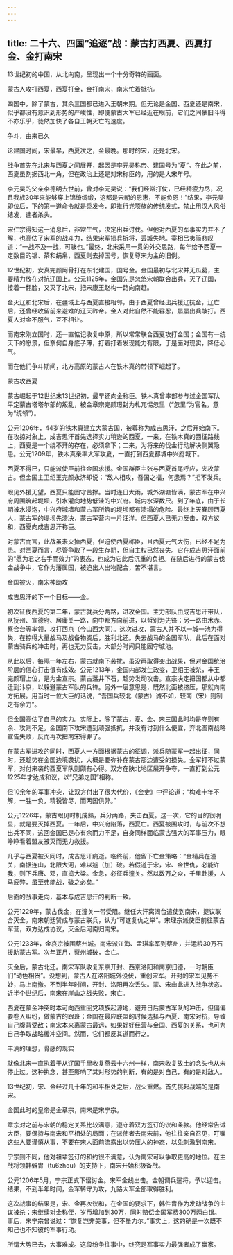 ```yaml
---
---
---
```

title: 二十六、四国“追逐”战：蒙古打西夏、西夏打金、金打南宋
---




13世纪初的中国，从北向南，呈现出一个十分奇特的画面。

蒙古人攻打西夏，西夏打金，金打南宋，南宋忙着抵抗。

四国中，除了蒙古，其余三国都已进入王朝末期。但无论是金国、西夏还是南宋，似乎都没有意识到形势的严峻性，即便蒙古大军已经近在眼前，它们之间依旧斗得不亦乐乎，徒然加快了各自王朝灭亡的速度。





争斗，由来已久


论建国时间，宋最早，西夏次之，金最晚。那时的宋，还是北宋。

战争首先在北宋与西夏之间展开，起因是李元昊称帝、建国号为“夏”。在此之前，西夏虽割据西北一角，但在政治上还是对宋称臣的，用的是大宋年号。

李元昊的父亲李德明去世前，曾对李元昊说：“我们经常打仗，已经精疲力尽，况且我族30年来能够穿上锦绮绸缎，这都是宋朝的恩惠，不能负恩！”结果，李元昊即位后，下的第一道命令就是秃发令，即推行党项族的传统发式，禁止用汉人风俗结发，违者杀头。

宋仁宗得知这一消息后，非常生气，决定出兵讨伐。但他对西夏的军事实力并不了解，也高估了宋军的战斗力，结果宋军损兵折将，丢城失地。宰相吕夷简悲叹道：“一战不及一战，可骇也。”最终，北宋采用一贯的外交思路，每年给予西夏一定数目的银、茶和绢帛，西夏则去掉国号，恢复尊宋为主的旧例。

12世纪初，女真完颜阿骨打在东北建国，国号金。金国最初与北宋并无瓜葛，主要精力放在对抗辽国上。公元1125年，金国先是忽悠宋朝联合出兵，灭了辽国，接着一翻脸，又灭了北宋，把宋康王赵构一路向南赶。

金灭辽和北宋后，在疆域上与西夏直接相邻，由于西夏曾经出兵援辽抗金，辽亡后，还曾经收留前来避难的辽天祚帝。金人对此自然不能容忍，屡屡出兵敲打。西夏人对金不服气，互不相让。

而南宋刚立国时，还一直惦记收复中原，所以常常联合西夏攻打金国；金国有一统天下的愿景，但奈何自身底子薄，打着打着发现能力有限，于是面对现实，降低心气。

而在他们争斗期间，北方高原的蒙古人在铁木真的带领下崛起了。





蒙古攻西夏


蒙古崛起于12世纪末13世纪初，最早还向金称臣。铁木真曾率部参与过金国军队平定蒙古塔塔尔部的叛乱，被金章宗完颜璟封为札兀惕忽里（“忽里”为官名，意为“统领”）。

公元1206年，44岁的铁木真建立大蒙古国，被尊称为成吉思汗，之后开始南下。在攻掠对象上，成吉思汗首先选择实力稍逊的西夏，一来，在铁木真的西征路线上，西夏是一个绕不开的存在，必须拿下；二来，为将来的伐金行动解决侧翼隐患。公元1209年，铁木真亲率大军攻夏，一直打到西夏都城中兴府城下。

西夏不得已，只能派使臣前往金国求援。金国群臣主张与西夏首尾呼应，夹攻蒙古。但金国主卫绍王完颜永济却说：“敌人相攻，吾国之福，何患焉？”拒不发兵。

眼见外援无望，西夏只能固守苦撑。当时连日大雨，城外湖塘皆满，蒙古军在中兴府周围筑起堤坝，引水灌向地势低洼的中兴府。城内水深数尺。到了年底，由于长期被水浸泡，中兴府城墙和蒙古军所筑的堤坝都有溃塌的危险。最终上天眷顾西夏人，蒙古军的堤坝先溃决，蒙古军营内一片汪洋。但西夏人已无力反击，双方议和，西夏向成吉思汗称臣。

对蒙古而言，此战虽未灭掉西夏，但迫使西夏称臣，且西夏元气大伤，已经不足为患。对西夏而言，尽管争取了一段生存期，但自主权已然丧失。它在成吉思汗面前的“愿为君之右手而效力”的表态，也成为它此后沉重的负担。在随后进行的蒙古伐金战争中，它作为藩属国，被迫出人出物配合，苦不堪言。





金国被火，南宋神助攻


成吉思汗的下一个目标——金。

初次征伐西夏的第二年，蒙古就兵分两路，进攻金国。主力部队由成吉思汗带队，从抚州、宣德府、居庸关一路，向中都方向前进，以哲别为先锋；另一路由术赤、察合台等率领，攻打西京（今山西大同）。这次进攻，蒙古人并不以一城一池为得失，在掠得大量战马及战备物资后，胜利北还。失去战马的金国军队，此后在面对蒙古骑兵的冲击时，再也无力反击，大部分时间只能固守城池。

从此以后，每隔一年左右，蒙古就南下袭扰，虽没再取得突出战果，但对金国统治阶层的信心打击很有成效。公元1213年，金国内部发生政变，卫绍王被杀，丰王完颜瑁上位，是为金宣宗。蒙古落井下石，趁势发动攻击。宣宗决定把国都从中都迁到汴京，以躲避蒙古军队的兵锋。另外一层意思是，既然北面被挤压，那就向南方拓展。用当时一位大臣的话说，“吾国兵较北（蒙古）诚不如，较南（宋）则制之有余力”。

但金国高估了自己的实力。实际上，除了蒙古，夏、金、宋三国此时均是守则有余、攻则不足。金国南下攻宋遭到顽强抵抗，并没有讨到什么便宜，弃北图南战略宣告失败，反而再次把南宋得罪了。

在蒙古军进攻的同时，西夏人一方面根据蒙古的征调，派兵随蒙军一起出征，同时，还趁势在金国边境袭扰，大概是要弥补在蒙古那边遭受的损失。金军打不过蒙军，对付来袭的西夏军队则颇有心得。双方在陕北地区展开争夺，一直打到公元1225年才达成和议，以“兄弟之国”相称。

但10余年的军事冲突，让双方付出了很大代价，《金史》中评论道：“构难十年不解，一胜一负，精锐皆尽，而两国俱弊。”

公元1226年，蒙古眼见时机成熟，兵分两路，夹击西夏。这一次，它的目的很明显，就是要灭掉西夏。一年后，中兴府陷落，西夏亡。西夏被围攻时，与前次不想出兵不同，这回金国已是心有余而力不足，自身同样面临蒙古强大的军事压力，眼睁睁看着盟友被灭而无力救援。

几乎与西夏被灭同时，成吉思汗病逝。临终前，他留下亡金策略：“金精兵在潼关，南据连山，北限大河，难以遽（加）破。若假道于宋，宋、金世仇，必能许我，则下兵唐、邓，直捣大梁。金急，必征兵潼关。然以数万之众，千里赴援，人马疲弊，虽至弗能战，破之必矣。”

后面的战事走向，基本与成吉思汗的判断一致。

公元1229年，蒙古伐金，在潼关一带受阻。继任大汗窝阔台遣使到南宋，提议联合灭金。南宋朝廷赞成与蒙古联兵，认为“可遂复仇之举”。宋理宗派使臣前往蒙古军营，双方达成协议，灭金后河南归南宋。

公元1233年，金哀宗被围蔡州城。南宋派江海、孟琪率军到蔡州，并运粮30万石援助蒙古军。次年正月，蔡州城破，金亡。

灭金后，蒙古北还。南宋军队收复东京开封、西京洛阳和南京归德，一时朝臣们“动色相贺”。没想到，蒙古人在洛阳城外设伏，重创宋军。开封的宋军见势不妙，马上南撤。不到半年时间，开封、洛阳再次丢失。蒙、宋由此进入战争状态。近半个世纪后，南宋在崖山之战失败，宋亡。

西夏在蒙金冲突时本可向西重回党项族起源地，避开日后蒙古军队的冲击，但偏偏要卷入纠纷，做蒙古的跟班；金国在最应联盟的时候选择与西夏、南宋对抗，导致自己腹背受敌；南宋本来离蒙古最远，如果好好经营与金国、西夏的关系，也可为自己争取战略缓冲空间。然而，它们都反其道而行之。





丰满的理想，骨感的现实


就像北宋一直执着于从辽国手里收复燕云十六州一样，南宋收复故土的念头也从未停止过。这种执念，甚至影响了其对形势的判断，有的是对自己，有的是对敌人。

13世纪初，宋、金经过几十年的和平相处之后，战火重燃。首先挑起战端的是南宋。

金国此时的皇帝是金章宗，南宋是宋宁宗。

章宗对之前与宋朝的稳定关系比较满意，遵守着双方签订的议和条款。他经常告诫大臣，要保持与南宋和平相处的局面；在派使者去南宋前，他往往亲自召见，叮嘱这些人要谨慎从事，不要在宋人面前流露出以势压人的神态，以免刺激到南宋。

宁宗则不同，他对祖辈签订的和约很不满意，认为南宋可以争取更高的地位。在主战将领韩僻胄（tu6zhou）的支持下，南宋开始积极备战。

公元1206年5月，宁宗正式下诏讨金。宋军全线出击。金朝调兵遣将，予以迎击。结果，不到半年时间，金军转守为攻，九路大军全部取得胜利。

这次战事的结果是，宋、金再次议和，在金国的要求下，韩件胄作为发动战争的主谋被杀；宋继续对金称侄，岁币增加到30万，同时赔偿金国军费300万两白银。事后，宋宁宗曾说过：“恢复岂非美事，但不量力尔。”事实上，这的确是一次既不知己也不知彼的军事行动。

所谓大势已去，大事难成。这段纷争往事中，终究是军事实力最强者成了赢家。